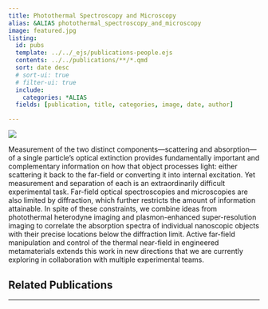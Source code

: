```yaml
---
title: Photothermal Spectroscopy and Microscopy
alias: &ALIAS photothermal_spectroscopy_and_microscopy
image: featured.jpg
listing:
  id: pubs
  template: ../../_ejs/publications-people.ejs 
  contents: ../../publications/**/*.qmd
  sort: date desc
  # sort-ui: true
  # filter-ui: true
  include:
    categories: *ALIAS
  fields: [publication, title, categories, image, date, author]

---
```

![](featured.jpg)

Measurement of the two distinct components—scattering and absorption—of a single particle's optical extinction provides fundamentally important and complementary information on how that object processes light: either scattering it back to the far-field or converting it into internal excitation. Yet measurement and separation of each is an extraordinarily difficult experimental task. Far-field optical spectroscopies and microscopies are also limited by diffraction, which further restricts the amount of information attainable. In spite of these constraints, we combine ideas from photothermal heterodyne imaging and plasmon-enhanced super-resolution imaging to correlate the absorption spectra of individual nanoscopic objects with their precise locations below the diffraction limit. Active far-field manipulation and control of the thermal near-field in engineered metamaterials extends this work in new directions that we are currently exploring in collaboration with multiple experimental teams.

## Related Publications
<hr>

:::{#pubs}
:::
